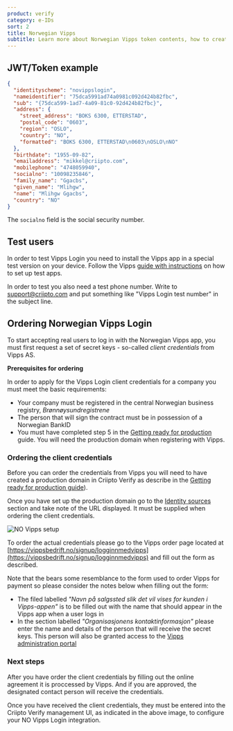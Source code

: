 ```yaml
---
product: verify
category: e-IDs
sort: 2
title: Norwegian Vipps
subtitle: Learn more about Norwegian Vipps token contents, how to create test users and how to gain access to production.
---
```



## JWT/Token example

```json
{
  "identityscheme": "novippslogin",
  "nameidentifier": "75dca5991ad74a0981c092d424b82fbc",
  "sub": "{75dca599-1ad7-4a09-81c0-92d424b82fbc}",
  "address": {
    "street_address": "BOKS 6300, ETTERSTAD",
    "postal_code": "0603",
    "region": "OSLO",
    "country": "NO",
    "formatted": "BOKS 6300, ETTERSTAD\n0603\nOSLO\nNO"
  },
  "birthdate": "1955-09-82",
  "emailaddress": "mikkel@criipto.com",
  "mobilephone": "4748059940",
  "socialno": "10098235846",
  "family_name": "Ggacbs",
  "given_name": "Mlihgw",
  "name": "Mlihgw Ggacbs",
  "country": "NO"
}
```
The `socialno` field is the social security number.

## Test users

In order to test Vipps Login you need to install the Vipps app in a special test version on your device. Follow the Vipps [guide with instructions](https://github.com/vippsas/vipps-developers/blob/master/vipps-test-environment.md#vipps-test-apps) on how to set up test apps.

In order to test you also need a test phone number. Write to [support@criipto.com](mailto:support@criipto.com) and put something like "Vipps Login test number" in the subject line.

## Ordering Norwegian Vipps Login

To start accepting real users to log in with the Norwegian Vipps app, you must first request a set of secret keys - so-called _client credentials_ from Vipps AS.

<Highlight icon="file-lines">

**Prerequisites for ordering**

In order to apply for the Vipps Login client credentials for a company you must meet the basic requirements:

- Your company must be registered in the central Norwegian business registry, _Brønnøysundregistrene_
- The person that will sign the contract must be in possession of a Norwegian BankID
- You must have completed step 5 in the [Getting ready for production](/verify/guides/production) guide. You will need the production domain when registering with Vipps.

</Highlight>

### Ordering the client credentials

Before you can order the credentials from Vipps you will need to have created a production domain in Criipto Verify as describe in the [Getting ready for production guide](/verify/guides/production)). 

Once you have set up the production domain go to the [Identity sources](https://manage.criipto.id/providers/NO_VIPPS) section and take note of the URL displayed. It must be supplied when ordering the client credentials.

![NO Vipps setup](./images/no-vipps.png)

To order the actual credentials please go to the Vipps order page located at [https://vippsbedrift.no/signup/logginnmedvipps](https://vippsbedrift.no/signup/logginnmedvipps) and fill out the form as described.

Note that the bears some resemblance to the form used to order Vipps for payment so please consider the notes below when filling out the form:
- The filed labelled _"Navn på salgssted slik det vil vises for kunden i Vipps-appen"_ is to be filled out with the name that should appear in the Vipps app when a user logs in
- In the section labelled _"Organisasjonens kontaktinformasjon"_ please enter the name and details of the person that will receive the secret keys. This person will also be granted access to the [Vipps administration portal](https://portal.vipps.no/login)

### Next steps

After you have order the client credentials by filling out the online agreement it is proccessed by Vipps. And if you are approved, the designated contact person will receive the credentials. 

Once you have received the client credentials, they must be entered into the Criipto Verify management UI, as indicated in the above image, to configure your NO Vipps Login integration.

